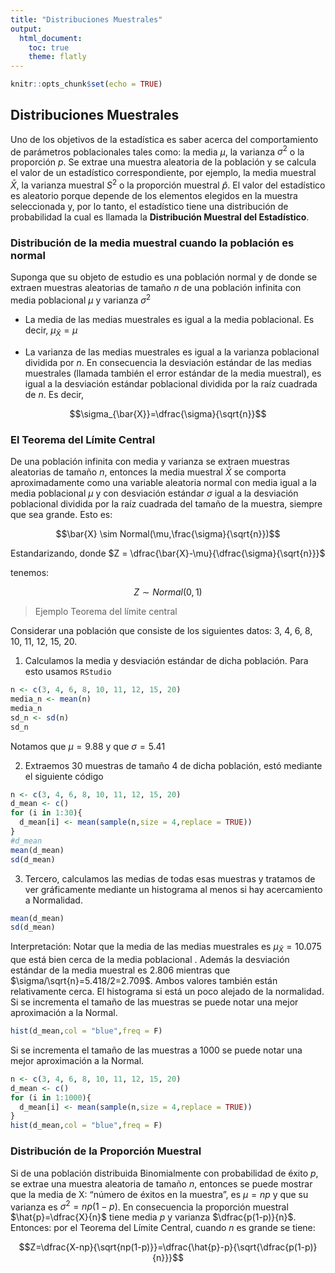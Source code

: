 ```yaml
---
title: "Distribuciones Muestrales"
output:
  html_document:
    toc: true
    theme: flatly
---
```


```r
knitr::opts_chunk$set(echo = TRUE)
```

## Distribuciones Muestrales

Uno de los objetivos de la estadística es saber acerca del comportamiento de parámetros poblacionales tales como: la media $\mu$, la varianza $\sigma^2$ o la proporción $p$. Se extrae una muestra aleatoria de la población y se calcula el valor de un estadístico correspondiente, por ejemplo, la media muestral $\bar{X}$, la varianza muestral $S^2$ o la proporción muestral $\hat{p}$. El valor del estadístico es aleatorio porque depende de los elementos elegidos en la muestra seleccionada y, por lo tanto, el estadístico tiene una distribución de probabilidad la cual es llamada la **Distribución Muestral del Estadístico**.


### Distribución de la media muestral cuando la población es normal

Suponga que su objeto de estudio es una población normal y de donde  se extraen muestras aleatorias de tamaño $n$ de una población infinita con media poblacional $\mu$ y varianza $\sigma^2$

*	La media de las medias muestrales es igual a la media poblacional. Es decir, $\mu_{\bar{X}}=\mu$ 

*	La varianza de las medias muestrales es igual a la varianza poblacional dividida por $n$. En consecuencia la desviación estándar de las medias muestrales (llamada también el error estándar de la media muestral), es igual a la desviación estándar poblacional dividida por la raíz cuadrada de $n$. Es decir,

$$\sigma_{\bar{X}}=\dfrac{\sigma}{\sqrt{n}}$$

### El Teorema del Límite Central

De una población infinita con media y varianza se extraen muestras aleatorias de tamaño $n$, entonces la media muestral $\bar{X}$ se comporta aproximadamente como una variable aleatoria normal con media igual a la media poblacional $\mu$ y con desviación estándar  $\sigma$ igual a la desviación poblacional dividida por la raíz cuadrada del tamaño de la muestra, siempre que sea grande. Esto es:

$$\bar{X} \sim Normal(\mu,\frac{\sigma}{\sqrt{n}})$$

Estandarizando, donde  $Z = \dfrac{\bar{X}-\mu}{\dfrac{\sigma}{\sqrt{n}}}$

tenemos:

$$Z \sim Normal(0,1)$$

> Ejemplo Teorema del límite central

Considerar una población que consiste de los siguientes datos: 3, 4, 6, 8, 10, 11, 12, 15, 20.

1) Calculamos la media y desviación estándar de dicha población. Para esto usamos `RStudio`


```r
n <- c(3, 4, 6, 8, 10, 11, 12, 15, 20)
media_n <- mean(n)
media_n
sd_n <- sd(n)
sd_n
```

Notamos que $\mu=9.88$ y que $\sigma=5.41$

2) Extraemos 30 muestras de tamaño 4 de dicha población, estó mediante el siguiente código

```r
n <- c(3, 4, 6, 8, 10, 11, 12, 15, 20)
d_mean <- c()
for (i in 1:30){
  d_mean[i] <- mean(sample(n,size = 4,replace = TRUE))
}
#d_mean
mean(d_mean)
sd(d_mean)
```


3)   Tercero, calculamos las medias de todas esas muestras y tratamos de ver gráficamente mediante un histograma al menos si hay acercamiento a Normalidad.

```r
mean(d_mean)
sd(d_mean)
```


Interpretación: Notar que la media de las medias muestrales es $\mu_{\bar{X}}=10.075$ que está bien cerca de la media poblacional . Además la desviación estándar de la media muestral es 2.806 mientras que $\sigma/\sqrt{n}=5.418/2=2.709$. Ambos valores también están relativamente cerca. El histograma si está un poco alejado de la normalidad. Si se incrementa el tamaño de las muestras se puede notar una mejor aproximación a la Normal.

```r
hist(d_mean,col = "blue",freq = F)
```

Si se incrementa el tamaño de las muestras a 1000 se puede notar una mejor aproximación a la Normal.

```r
n <- c(3, 4, 6, 8, 10, 11, 12, 15, 20)
d_mean <- c()
for (i in 1:1000){
  d_mean[i] <- mean(sample(n,size = 4,replace = TRUE))
}
hist(d_mean,col = "blue",freq = F)
```


### Distribución de la Proporción Muestral


Si de una población distribuida Binomialmente con probabilidad de éxito $p$, se extrae una muestra aleatoria de tamaño $n$, entonces se puede mostrar que la media de X: “número de éxitos en la muestra”, es $\mu=np$ y que su varianza es $\sigma^2=np(1-p)$. En consecuencia la proporción muestral $\hat{p}=\dfrac{X}{n}$ tiene media $p$ y varianza $\dfrac{p(1-p)}{n}$. Entonces: por el Teorema del Límite Central, cuando $n$ es grande se tiene:

$$Z=\dfrac{X-np}{\sqrt{np(1-p)}}=\dfrac{\hat{p}-p}{\sqrt{\dfrac{p(1-p)}{n}}}$$

